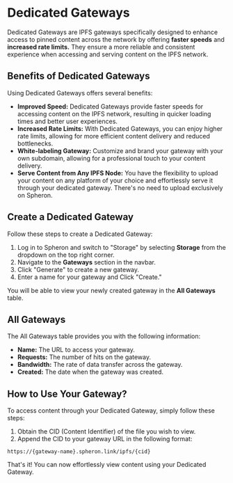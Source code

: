 
# Dedicated Gateways

Dedicated Gateways are IPFS gateways specifically designed to enhance access to pinned content across the network by offering **faster speeds** and
**increased rate limits.** They ensure a more reliable and consistent experience when accessing and serving content on the IPFS network.

## Benefits of Dedicated Gateways

Using Dedicated Gateways offers several benefits:

- **Improved Speed:** Dedicated Gateways provide faster speeds for accessing content on the IPFS network, resulting in quicker loading times and better user experiences.
- **Increased Rate Limits:** With Dedicated Gateways, you can enjoy higher rate limits, allowing for more efficient content delivery and reduced bottlenecks.
- **White-labeling Gateway:** Customize and brand your gateway with your own subdomain, allowing for a professional touch to your content delivery.
- **Serve Content from Any IPFS Node:** You have the flexibility to upload your content on any platform of your choice and effortlessly serve it through your dedicated gateway. There's no need to upload exclusively on Spheron.

## Create a Dedicated Gateway

Follow these steps to create a Dedicated Gateway:

1. Log in to Spheron and switch to "Storage" by selecting **Storage** from the dropdown on the top right corner.
2. Navigate to the **Gateways** section in the navbar.
3. Click "Generate" to create a new gateway.
4. Enter a name for your gateway and Click "Create."

You will be able to view your newly created gateway in the **All Gateways** table.

## All Gateways

The All Gateways table provides you with the following information:

- **Name:** The URL to access your gateway.
- **Requests:** The number of hits on the gateway.
- **Bandwidth:** The rate of data transfer across the gateway.
- **Created:** The date when the gateway was created.

## How to Use Your Gateway?

To access content through your Dedicated Gateway, simply follow these steps:

1. Obtain the CID (Content Identifier) of the file you wish to view.
2. Append the CID to your gateway URL in the following format:

```
https://{gateway-name}.spheron.link/ipfs/{cid}
```

That's it! You can now effortlessly view content using your Dedicated Gateway.

<Navigation name="Dedicated Gateways" />
